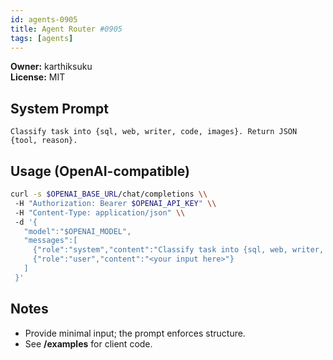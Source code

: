 ```yaml
---
id: agents-0905
title: Agent Router #0905
tags: [agents]
---
```


**Owner:** karthiksuku  
**License:** MIT

## System Prompt
```text
Classify task into {sql, web, writer, code, images}. Return JSON {tool, reason}.
```

## Usage (OpenAI-compatible)
```bash
curl -s $OPENAI_BASE_URL/chat/completions \\
 -H "Authorization: Bearer $OPENAI_API_KEY" \\
 -H "Content-Type: application/json" \\
 -d '{
   "model":"$OPENAI_MODEL",
   "messages":[
     {"role":"system","content":"Classify task into {sql, web, writer, code, images}. Return JSON {tool, reason}."},
     {"role":"user","content":"<your input here>"}
   ]
 }'
```

## Notes
- Provide minimal input; the prompt enforces structure.
- See **/examples** for client code.
